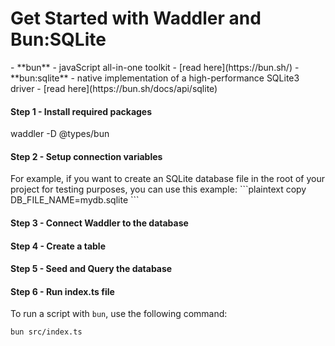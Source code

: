 
<Breadcrumbs/>

# Get Started with Waddler and Bun:SQLite

<Prerequisites>  
  - **bun** - javaScript all-in-one toolkit - [read here](https://bun.sh/)
  - **bun:sqlite** - native implementation of a high-performance SQLite3 driver - [read here](https://bun.sh/docs/api/sqlite)
</Prerequisites>

<FileStructure />

#### Step 1 - Install required packages
<Npm>
  waddler
  -D @types/bun
</Npm>

#### Step 2 - Setup connection variables

<SetupEnv env_variable='DB_FILE_NAME' />

<Callout type='info' title='important'>
For example, if you want to create an SQLite database file in the root of your project for testing purposes, you can use this example:
```plaintext copy
DB_FILE_NAME=mydb.sqlite
```
</Callout>

#### Step 3 - Connect Waddler to the database

<ConnectBun/>

#### Step 4 - Create a table

<CreateTable/>

#### Step 5 - Seed and Query the database

<QueryDatabase dialect='bun-sqlite' connection_string=''/>

#### Step 6 - Run index.ts file

To run a script with `bun`, use the following command:
```bash copy
bun src/index.ts
```